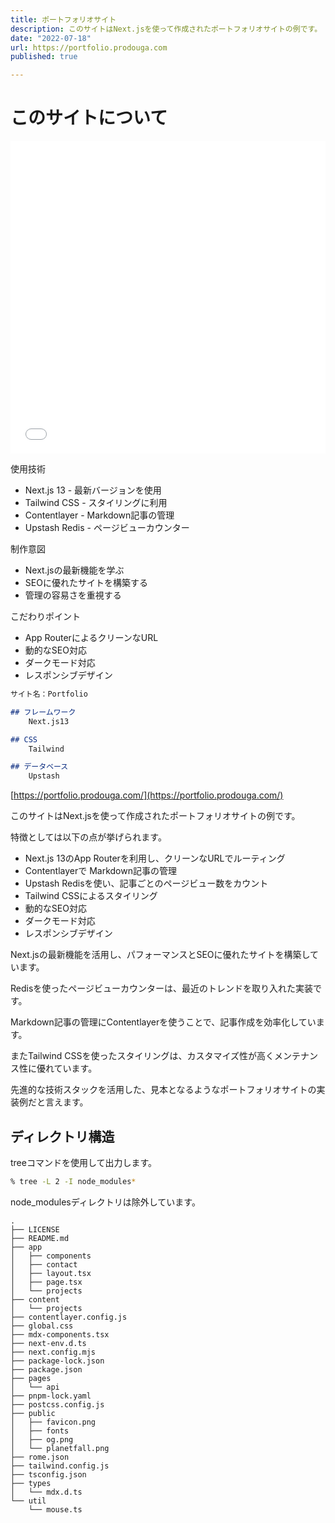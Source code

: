 ```yaml
---
title: ポートフォリオサイト
description: このサイトはNext.jsを使って作成されたポートフォリオサイトの例です。
date: "2022-07-18"
url: https://portfolio.prodouga.com
published: true

---
```

# このサイトについて

<iframe width="100%" height="500" src="//portfolio.prodouga.com" allowfullscreen="allowfullscreen" allowpaymentrequest frameborder="0"></iframe>

使用技術
- Next.js 13 - 最新バージョンを使用
- Tailwind CSS - スタイリングに利用
- Contentlayer - Markdown記事の管理
- Upstash Redis - ページビューカウンター

制作意図
- Next.jsの最新機能を学ぶ
- SEOに優れたサイトを構築する
- 管理の容易さを重視する

こだわりポイント  
- App RouterによるクリーンなURL
- 動的なSEO対応
- ダークモード対応
- レスポンシブデザイン

```md
サイト名：Portfolio

## フレームワーク
    Next.js13

## CSS
    Tailwind

## データベース
    Upstash

```

[https://portfolio.prodouga.com/](https://portfolio.prodouga.com/)

このサイトはNext.jsを使って作成されたポートフォリオサイトの例です。

特徴としては以下の点が挙げられます。

- Next.js 13のApp Routerを利用し、クリーンなURLでルーティング
- Contentlayerで Markdown記事の管理
- Upstash Redisを使い、記事ごとのページビュー数をカウント
- Tailwind CSSによるスタイリング
- 動的なSEO対応
- ダークモード対応
- レスポンシブデザイン

Next.jsの最新機能を活用し、パフォーマンスとSEOに優れたサイトを構築しています。

Redisを使ったページビューカウンターは、最近のトレンドを取り入れた実装です。

Markdown記事の管理にContentlayerを使うことで、記事作成を効率化しています。

またTailwind CSSを使ったスタイリングは、カスタマイズ性が高くメンテナンス性に優れています。

先進的な技術スタックを活用した、見本となるようなポートフォリオサイトの実装例だと言えます。


## ディレクトリ構造

treeコマンドを使用して出力します。
```bash
% tree -L 2 -I node_modules*
```

node_modulesディレクトリは除外しています。

```
.
├── LICENSE
├── README.md
├── app
│   ├── components
│   ├── contact
│   ├── layout.tsx
│   ├── page.tsx
│   └── projects
├── content
│   └── projects
├── contentlayer.config.js
├── global.css
├── mdx-components.tsx
├── next-env.d.ts
├── next.config.mjs
├── package-lock.json
├── package.json
├── pages
│   └── api
├── pnpm-lock.yaml
├── postcss.config.js
├── public
│   ├── favicon.png
│   ├── fonts
│   ├── og.png
│   └── planetfall.png
├── rome.json
├── tailwind.config.js
├── tsconfig.json
├── types
│   └── mdx.d.ts
└── util
    └── mouse.ts

```